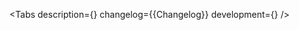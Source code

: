 

<Meta of={Stories} />

<ComponentHeader
    name='Dropzone'
    design='https://www.figma.com/file/cdNnkh2QdxuvYLrBm4cubM/Web-%3A%3A-Core-Default-Components?type=design&node-id=95245%3A122221&mode=design&t=Itgzojk9BOtPqYkS-1'
    children='Используется для прикрепления файлов.'
/>

<Tabs
    description={<Description />}
    changelog={<Markdown>{Changelog}</Markdown>}
    development={<Development />}
/>
